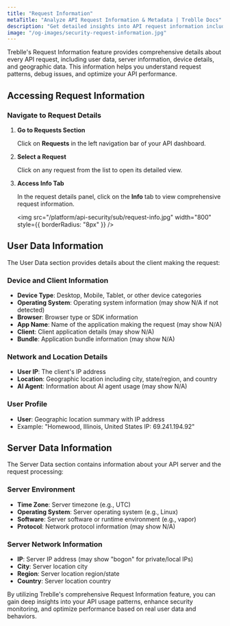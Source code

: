 ```yaml
---
title: "Request Information"
metaTitle: "Analyze API Request Information & Metadata | Treblle Docs"
description: "Get detailed insights into API request information including user data, server details, device information, and geographic data. Monitor and analyze request patterns with Treblle."
image: "/og-images/security-request-information.jpg"
---
```


Treblle's Request Information feature provides comprehensive details about every API request, including user data, server information, device details, and geographic data. This information helps you understand request patterns, debug issues, and optimize your API performance.

## Accessing Request Information

### Navigate to Request Details

1. **Go to Requests Section**
   
   Click on **Requests** in the left navigation bar of your API dashboard.

2. **Select a Request**
   
   Click on any request from the list to open its detailed view.

3. **Access Info Tab**
   
   In the request details panel, click on the **Info** tab to view comprehensive request information.

   <img
     src="/platform/api-security/sub/request-info.jpg"
     width="800"
     style={{ borderRadius: "8px" }}
   />

## User Data Information

The User Data section provides details about the client making the request:

### Device and Client Information
- **Device Type**: Desktop, Mobile, Tablet, or other device categories
- **Operating System**: Operating system information (may show N/A if not detected)
- **Browser**: Browser type or SDK information
- **App Name**: Name of the application making the request (may show N/A)
- **Client**: Client application details (may show N/A)
- **Bundle**: Application bundle information (may show N/A)

### Network and Location Details
- **User IP**: The client's IP address
- **Location**: Geographic location including city, state/region, and country
- **AI Agent**: Information about AI agent usage (may show N/A)

### User Profile
- **User**: Geographic location summary with IP address
- Example: "Homewood, Illinois, United States IP: 69.241.194.92"

## Server Data Information

The Server Data section contains information about your API server and the request processing:

### Server Environment
- **Time Zone**: Server timezone (e.g., UTC)
- **Operating System**: Server operating system (e.g., Linux)
- **Software**: Server software or runtime environment (e.g., vapor)
- **Protocol**: Network protocol information (may show N/A)

### Server Network Information
- **IP**: Server IP address (may show "bogon" for private/local IPs)
- **City**: Server location city
- **Region**: Server location region/state
- **Country**: Server location country

By utilizing Treblle's comprehensive Request Information feature, you can gain deep insights into your API usage patterns, enhance security monitoring, and optimize performance based on real user data and behaviors.